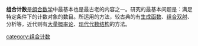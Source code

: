 {{no reference|time=2014-12-15}}

'''组合计数'''是[[组合数学|组合数学]]中最基本也是最古老的内容之一。研究的最基本问题是：满足特定条件下的计数对象的数目。所运用的方法，较古典的有[[生成函数|生成函数]]、[[组合双射|组合双射]]、分析等，近代则有[[大量概率论|大量概率论]]、[[现代代数结构|现代代数结构]]的方法。

{{math-stub}}

[[category:组合计数|category:组合计数]]
